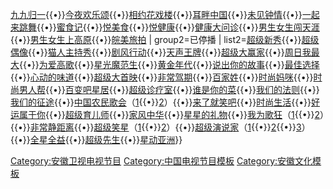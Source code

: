 {{Navbox
|name=安徽卫视电视节目
|title=[[安徽卫视|安徽卫视电视节目]]
| group1=现存
| list1= [[男生女生向前冲]]{{•}}[[九九归一]]{{•}}[[今夜欢乐颂]]{{•}}[[相约花戏楼]]{{•}}[[耳畔中国]]{{•}}[[未见钟情]]{{•}}[[一起来跳舞]]{{•}}[[蜜食记]]{{•}}[[悦美食]]{{•}}[[悦健康]]{{•}}[[健康大问诊]]{{•}}[[男生女生闯天涯]]{{•}}[[男生女生上高原]]{{•}}[[皖美旅拍]]
| group2=已停播
| list2=[[超级新秀]]{{•}}[[超级偶像 (安徽卫视)|超级偶像]]{{•}}[[猫人主持秀]]{{•}}[[剧风行动]]{{•}}[[天声王牌]]{{•}}[[超级大赢家]]{{•}}[[周日我最大]]{{•}}[[为爱高歌]]{{•}}[[星光魔范生]]{{•}}[[黄金年代 (安徽卫视)|黄金年代]]{{•}}[[鲁豫有约|说出你的故事]]{{•}}[[最佳选择]]{{•}}[[心动的味道]]{{•}}[[超级大首映]]{{•}}[[非常驾期]]{{•}}[[百家姓 (节目)|百家姓]]{{•}}[[时尚妈咪 (电视节目)|时尚妈咪]]{{•}}[[时尚男人帮]]{{•}}[[百变吧星居]]{{•}}[[超级诊疗室]]{{•}}[[谁是你的菜 (电视节目)|谁是你的菜]]{{•}}[[我们的法则]]{{•}}[[我们的征途]]{{•}}[[中国农民歌会]]（[[中国农民歌会 (第一季)|1]]{{•}}[[中国农民歌会 (第二季)|2]]）{{•}}[[来了就笑吧]]{{•}}[[时尚生活]]{{•}}[[好运属于你]]{{•}}[[超级育儿师]]{{•}}[[家风中华]]{{•}}[[星星的礼物]]{{•}}[[我为歌狂 (电视节目)|我为歌狂]]（[[我为歌狂 (第一季)|1]]{{•}}[[我为歌狂 (第二季)|2]]）{{•}}[[非常静距离]]{{•}}[[超级笑星]]（[[超级笑星 (第一季)|1]]{{•}}[[超级笑星 (第二季)|2]]）{{•}}[[超级演说家]]（[[超级演说家 (第一季)|1]]{{•}}[[超级演说家 (第二季)|2]]{{•}}[[超级演说家 (第三季)|3]]）{{•}}[[全星全益]]{{•}}[[超级先生]]{{•}}[[星动亚洲 (真人秀节目)|星动亚洲]]}}
<noinclude>
[[Category:安徽卫视电视节目]]
[[Category:中国电视节目模板]]
[[Category:安徽文化模板]]
</noinclude>